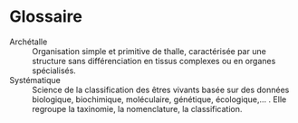 # Glossaire {-}

Archétalle
: Organisation simple et primitive de thalle, caractérisée par une structure sans différenciation en tissus complexes ou en organes spécialisés.

Systématique
: Science de la classification des êtres vivants basée sur des données biologique, biochimique, moléculaire, génétique, écologique,… . Elle regroupe la taxinomie, la nomenclature, la classification.